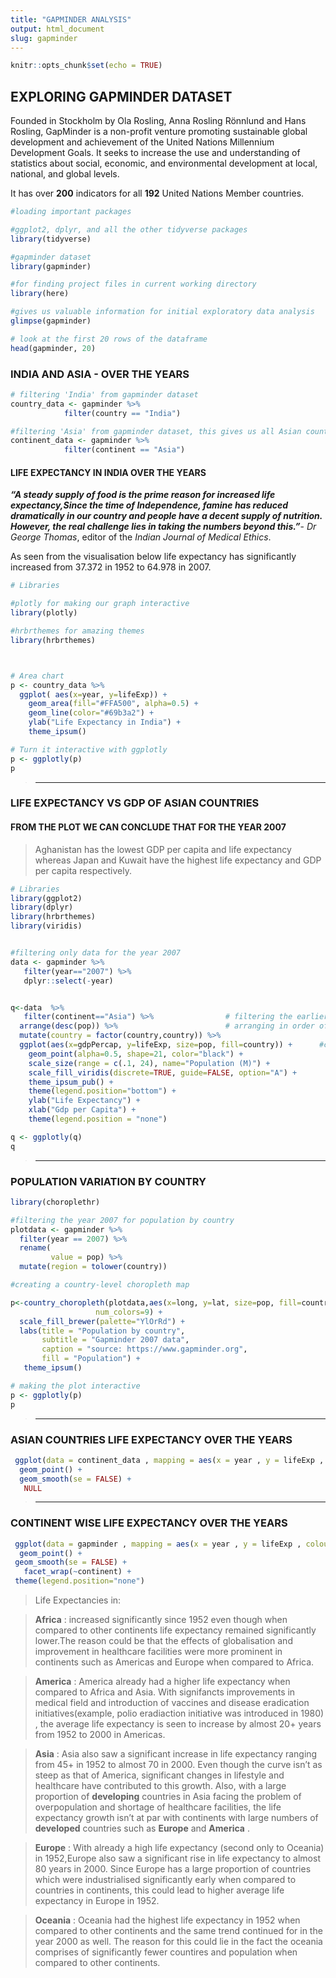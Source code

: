 ```yaml
---
title: "GAPMINDER ANALYSIS"
output: html_document
slug: gapminder
---
```


```r
knitr::opts_chunk$set(echo = TRUE)
```

## EXPLORING GAPMINDER DATASET

Founded in Stockholm by Ola Rosling, Anna Rosling Rönnlund and Hans Rosling, GapMinder is a non-profit venture promoting sustainable global development and  achievement of the United Nations Millennium Development Goals. It seeks to  increase the use and understanding of statistics about social, economic, and
environmental development at local, national, and global levels.

It has over **200** indicators for all **192** United Nations Member countries.



```r
#loading important packages

#ggplot2, dplyr, and all the other tidyverse packages
library(tidyverse)  

#gapminder dataset
library(gapminder) 

#for finding project files in current working directory
library(here)

```

```r
#gives us valuable information for initial exploratory data analysis
glimpse(gapminder)

# look at the first 20 rows of the dataframe
head(gapminder, 20) 


```

### INDIA AND ASIA - OVER THE YEARS


```r
# filtering 'India' from gapminder dataset
country_data <- gapminder %>% 
            filter(country == "India") 

#filtering 'Asia' from gapminder dataset, this gives us all Asian countries
continent_data <- gapminder %>% 
            filter(continent == "Asia")
```

#### LIFE EXPECTANCY IN INDIA OVER THE YEARS

***“A steady supply of food is the prime reason for increased life expectancy,Since the time of Independence, famine has reduced dramatically in our country and people have a decent supply of nutrition. However, the real challenge lies in taking the numbers beyond this."***-
*Dr George Thomas*, editor of the *Indian Journal of Medical Ethics*.



As seen from the visualisation below life expectancy has significantly increased from 37.372 in 1952 to 64.978 in 2007.


```r
# Libraries

#plotly for making our graph interactive
library(plotly)

#hrbrthemes for amazing themes
library(hrbrthemes)



# Area chart
p <- country_data %>%
  ggplot( aes(x=year, y=lifeExp)) +
    geom_area(fill="#FFA500", alpha=0.5) +
    geom_line(color="#69b3a2") +
    ylab("Life Expectancy in India") +
    theme_ipsum()

# Turn it interactive with ggplotly
p <- ggplotly(p)
p

```

>----------------------------------------------------------------------------------



### LIFE EXPECTANCY VS GDP OF ASIAN COUNTRIES

#### FROM THE PLOT WE CAN CONCLUDE THAT FOR THE YEAR 2007 

 >Aghanistan has the lowest GDP per capita and life expectancy whereas Japan and Kuwait have the highest life expectancy and GDP per capita respectively.

```r

# Libraries
library(ggplot2)
library(dplyr)
library(hrbrthemes)
library(viridis)


#filtering only data for the year 2007
data <- gapminder %>% 
   filter(year=="2007") %>%
   dplyr::select(-year)


q<-data  %>% 
   filter(continent=="Asia") %>%                # filtering the earlier dataset by continet - ASIA
  arrange(desc(pop)) %>%                        # arranging in order of descending population in Asia
  mutate(country = factor(country,country)) %>%                   
  ggplot(aes(x=gdpPercap, y=lifeExp, size=pop, fill=country)) +      #creating a basic scatterplot and then customising on basis of population and size
    geom_point(alpha=0.5, shape=21, color="black") +
    scale_size(range = c(.1, 24), name="Population (M)") +
    scale_fill_viridis(discrete=TRUE, guide=FALSE, option="A") +
    theme_ipsum_pub() +
    theme(legend.position="bottom") +
    ylab("Life Expectancy") +
    xlab("Gdp per Capita") +
    theme(legend.position = "none")
```

```r
q <- ggplotly(q)
q
```



>----------------------------------------------------------------------------------

### POPULATION VARIATION BY COUNTRY


```r

library(choroplethr)

#filtering the year 2007 for population by country
plotdata <- gapminder %>%
  filter(year == 2007) %>%
  rename(
         value = pop) %>%
  mutate(region = tolower(country)) 

#creating a country-level choropleth map

p<-country_choropleth(plotdata,aes(x=long, y=lat, size=pop, fill=country),
                   num_colors=9) +
  scale_fill_brewer(palette="YlOrRd") +
  labs(title = "Population by country",
       subtitle = "Gapminder 2007 data",
       caption = "source: https://www.gapminder.org",
       fill = "Population") +
   theme_ipsum()

# making the plot interactive 
p <- ggplotly(p)
p
```


>_________________________________________________________________________________



### ASIAN COUNTRIES LIFE EXPECTANCY OVER THE YEARS

```r

 ggplot(data = continent_data , mapping = aes(x = year , y = lifeExp , colour=country ))+
  geom_point() + 
  geom_smooth(se = FALSE) +
   NULL
```

>----------------------------------------------------------------------------------

### CONTINENT WISE LIFE EXPECTANCY OVER THE YEARS

```r

 ggplot(data = gapminder , mapping = aes(x = year , y = lifeExp , colour= continent))+
  geom_point() + 
 geom_smooth(se = FALSE) +
   facet_wrap(~continent) +
 theme(legend.position="none")

```


> Life Expectancies in:

> **Africa** : increased significantly since 1952 even though when compared to other continents life expectancy remained significantly lower.The reason could be that the effects of globalisation and improvement in healthcare facilities were more prominent in continents such as Americas and Europe when compared to Africa.

> **America** : America already had a higher life expectancy when compared to Africa and Asia. With signifancts improvements in medical field and introduction of vaccines and disease eradication initiatives(example, polio eradiaction initiative was introduced in 1980) , the average life expectancy is seen to increase by almost 20+ years from 1952 to 2000 in Americas.

> **Asia** : Asia also saw a significant increase in life expectancy ranging from 45+ in 1952 to almost 70 in 2000. Even though the curve isn't as steep as that of America, significant changes in lifestyle and healthcare have contributed to this growth. Also, with a large proportion of **developing** countries in Asia facing the problem of overpopulation and shortage of healthcare facilities, the life expectancy growth isn't at par with continents with large numbers of **developed** countries such as **Europe** and **America** .

> **Europe** : With already a high life expectancy (second only to Oceania) in 1952,Europe also saw a significant rise in life expectancy to almost 80 years in 2000. Since Europe has a large proportion of countries which were industrialised significantly early when compared to countries in continents, this could lead to higher average life expectancy in Europe in 1952.

> **Oceania** : Oceania had the highest life expectancy in 1952 when compared to other continents and the same trend continued for in the year 2000 as well. The reason for this could lie in the fact the oceania comprises of significantly fewer countires and population when compared to other continents.



